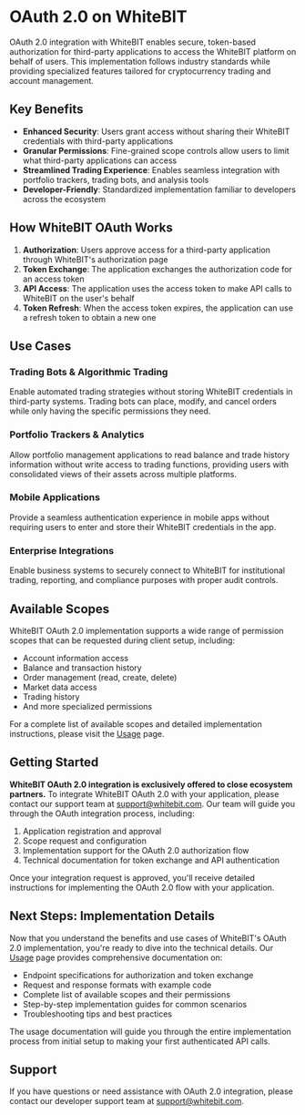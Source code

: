 # OAuth 2.0 on WhiteBIT

OAuth 2.0 integration with WhiteBIT enables secure, token-based authorization for third-party applications to access the WhiteBIT platform on behalf of users. This implementation follows industry standards while providing specialized features tailored for cryptocurrency trading and account management.

## Key Benefits

- **Enhanced Security**: Users grant access without sharing their WhiteBIT credentials with third-party applications
- **Granular Permissions**: Fine-grained scope controls allow users to limit what third-party applications can access
- **Streamlined Trading Experience**: Enables seamless integration with portfolio trackers, trading bots, and analysis tools
- **Developer-Friendly**: Standardized implementation familiar to developers across the ecosystem

## How WhiteBIT OAuth Works

1. **Authorization**: Users approve access for a third-party application through WhiteBIT's authorization page
2. **Token Exchange**: The application exchanges the authorization code for an access token
3. **API Access**: The application uses the access token to make API calls to WhiteBIT on the user's behalf
4. **Token Refresh**: When the access token expires, the application can use a refresh token to obtain a new one

## Use Cases

### Trading Bots & Algorithmic Trading
Enable automated trading strategies without storing WhiteBIT credentials in third-party systems. Trading bots can place, modify, and cancel orders while only having the specific permissions they need.

### Portfolio Trackers & Analytics
Allow portfolio management applications to read balance and trade history information without write access to trading functions, providing users with consolidated views of their assets across multiple platforms.

### Mobile Applications
Provide a seamless authentication experience in mobile apps without requiring users to enter and store their WhiteBIT credentials in the app.

### Enterprise Integrations
Enable business systems to securely connect to WhiteBIT for institutional trading, reporting, and compliance purposes with proper audit controls.

## Available Scopes

WhiteBIT OAuth 2.0 implementation supports a wide range of permission scopes that can be requested during client setup, including:

- Account information access
- Balance and transaction history
- Order management (read, create, delete)
- Market data access
- Trading history
- And more specialized permissions

For a complete list of available scopes and detailed implementation instructions, please visit the [Usage](/platform/oauth/usage/#available-scopes) page.

## Getting Started

**WhiteBIT OAuth 2.0 integration is exclusively offered to close ecosystem partners.** To integrate WhiteBIT OAuth 2.0 with your application, please contact our support team at [support@whitebit.com](mailto:support@whitebit.com). Our team will guide you through the OAuth integration process, including:

1. Application registration and approval
2. Scope request and configuration
3. Implementation support for the OAuth 2.0 authorization flow
4. Technical documentation for token exchange and API authentication

Once your integration request is approved, you'll receive detailed instructions for implementing the OAuth 2.0 flow with your application.

## Next Steps: Implementation Details

Now that you understand the benefits and use cases of WhiteBIT's OAuth 2.0 implementation, you're ready to dive into the technical details. Our [Usage](/platform/oauth/usage) page provides comprehensive documentation on:

- Endpoint specifications for authorization and token exchange
- Request and response formats with example code
- Complete list of available scopes and their permissions
- Step-by-step implementation guides for common scenarios
- Troubleshooting tips and best practices

The usage documentation will guide you through the entire implementation process from initial setup to making your first authenticated API calls.

## Support

If you have questions or need assistance with OAuth 2.0 integration, please contact our developer support team at [support@whitebit.com](mailto:support@whitebit.com).
